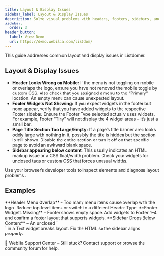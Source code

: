 ```yaml
---
title: Layout & Display Issues
sidebar_label: Layout & Display Issues
description: Solve visual problems with headers, footers, sidebars, and page titles.
sidebar:
  order: 3
header_button:
  label: View Demo
  url: https://demo.webilia.com/listdom/
---
```


This guide addresses common layout and display issues in Listdomer.

## Layout & Display Issues

- **Header Looks Wrong on Mobile:** If the menu is not toggling on mobile or overlaps the logo, ensure you have not removed the mobile toggle by custom CSS. Also check that you assigned a menu to the “Primary” location. An empty menu can cause unexpected layout.
- **Footer Widgets Not Showing:** If you expect widgets in the footer but none appear, verify that you have added widgets to the respective Footer sidebar. Ensure the Footer Type selected actually uses widgets. For example, Footer “Tiny” will not display the 4 widget areas – it’s just a small bar.
- **Page Title Section Too Large/Empty:** If a page’s title banner area looks oddly large with nothing in it, possibly the title is hidden but the section is still shown. Disable the entire section or turn it off on that specific page to avoid an awkward blank space.
- **Sidebar appearing below content:** This usually indicates an HTML markup issue or a CSS float/width problem. Check your widgets for unclosed tags or custom CSS that forces unusual widths.

<Aside type="tip">Use your browser’s developer tools to inspect elements and diagnose layout problems <Badge text="Tip" />.</Aside>

## Examples

<CardGrid>
  <Card>**Header Menu Overlap** – Too many menu items cause overlap with the logo. Reduce top-level items or switch to a different Header Type.</Card>
  <Card>**Footer Widgets Missing** – Footer shows empty space. Add widgets to Footer 1–4 and confirm a footer layout that supports widgets.</Card>
  <Card>**Sidebar Drops Below Content** – An unclosed `<div>` in a Text widget breaks layout. Fix the HTML so the sidebar aligns properly.</Card>
</CardGrid>

<LinkCard href="https://listdom.net/support/">💬 Webilia Support Center – Still stuck? Contact support or browse the community forum for help.</LinkCard>

